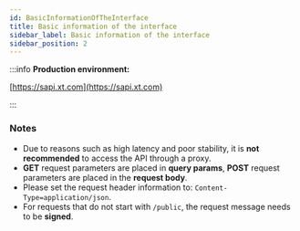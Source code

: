 ```yaml
---
id: BasicInformationOfTheInterface
title: Basic information of the interface
sidebar_label: Basic information of the interface
sidebar_position: 2
---
```



:::info **Production environment:**

[https://sapi.xt.com](https://sapi.xt.com)

:::

### Notes

- Due to reasons such as high latency and poor stability, it is **not recommended** to access the API through a proxy.
- **GET** request parameters are placed in **query params**, **POST** request parameters are placed in the **request body**.
- Please set the request header information to: `Content-Type=application/json`.
- For requests that do not start with `/public`, the request message needs to be **signed**.
